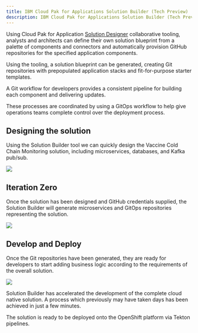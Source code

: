 ```yaml
---
title: IBM Cloud Pak for Applications Solution Builder (Tech Preview)
description: IBM Cloud Pak for Applications Solution Builder (Tech Preview)
---
```




Using Cloud Pak for Application [Solution Designer](https://www.ibm.com/support/knowledgecenter/en/SSCSJL_4.2.x/techpreview/welcome-techpreview.html) collaborative tooling, analysts and architects can define their own solution blueprint from a palette of components and connectors and automatically provision GitHub repositories for the specified application components.

Using the tooling, a solution blueprint can be generated, creating Git repositories with prepopulated application stacks and fit-for-purpose starter templates.

A Git workflow for developers provides a consistent pipeline for building each component and delivering updates.

These processes are coordinated by using a GitOps workflow to help give operations teams complete control over the deployment process.

## Designing the solution

Using the Solution Builder tool we can quickly design the Vaccine Cold Chain Monitoring solution, including microservices, databases, and Kafka pub/sub.

![](images/cp4a-sol-builder.png)

## Iteration Zero

Once the solution has been designed and GitHub credentials supplied, the Solution Builder will generate microservices and GitOps repositories representing the solution.

![](images/cp4a-sol-builder-2.png)

## Develop and Deploy

Once the Git repositories have been generated, they are ready for developers to start adding business logic according to the requirements of the overall solution.

![](images/cp4a-sol-repo.png)

Solution Builder has accelerated the development of the complete cloud native solution. A process which previously may have taken days has been achieved in just a few minutes.

The solution is ready to be deployed onto the OpenShift platform via Tekton pipelines.
